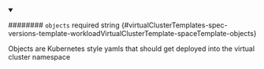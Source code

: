 
<details className="config-field" data-expandable="false" open>
<summary>

######## `objects` <span className="config-field-required" data-required="false">required</span> <span className="config-field-type">string</span> <span className="config-field-default"></span> <span className="config-field-enum"></span> {#virtualClusterTemplates-spec-versions-template-workloadVirtualClusterTemplate-spaceTemplate-objects}

Objects are Kubernetes style yamls that should get deployed into the virtual cluster namespace

</summary>



</details>
